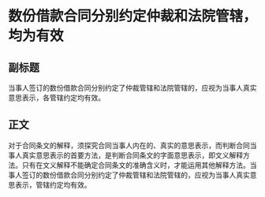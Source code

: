 # 数份借款合同分别约定仲裁和法院管辖，均为有效
## 副标题
当事人签订的数份借款合同分别约定了仲裁管辖和法院管辖的，应视为当事人真实意思表示，各管辖约定均有效。
## 正文
对于合同条文的解释，须探究合同当事人内在的、真实的意思表示，而判断合同当事人真实意思表示的首要方法，是判断合同条文的字面意思表示，即文义解释方法。只有在文义解释不能确定合同条文的准确含义时，才能运用其他解释方法。当事人签订的数份借款合同分别约定了仲裁管辖和法院管辖的，应视为当事人真实意思表示，管辖约定均有效。